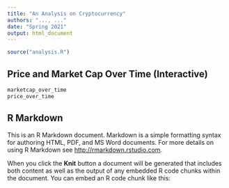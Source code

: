 ```yaml
---
title: "An Analysis on Cryptocurrency"
authors: "..., ..."
date: "Spring 2021"
output: html_document
---
```


```r
source("analysis.R")
```

## Price and Market Cap Over Time (Interactive)
```r
marketcap_over_time
price_over_time
```

## R Markdown

This is an R Markdown document. Markdown is a simple formatting syntax for authoring HTML, PDF, and MS Word documents. For more details on using R Markdown see <http://rmarkdown.rstudio.com>.

When you click the **Knit** button a document will be generated that includes both content as well as the output of any embedded R code chunks within the document. You can embed an R code chunk like this:
